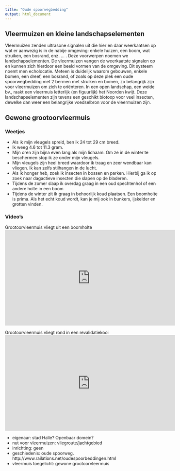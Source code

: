 ```yaml
---
title: "Oude spoorwegbedding"
output: html_document
---
```


## Vleermuizen en kleine landschapselementen

Vleermuizen zenden ultrasone signalen uit die hier en daar weerkaatsen op wat er aanwezig is in de nabije omgeving: enkele huizen, een boom, wat struiken, een bosrand, enz. ... . Deze voorwerpen noemen we landschapselementen. De vleermuizen vangen de weerkaatste signalen op en kunnen zich hierdoor een beeld vormen van de omgeving. Dit systeem noemt men echolocatie.
Meteen is duidelijk waarom gebouwen, enkele bomen, een dreef, een bosrand, of zoals op deze plek een oude spoorwegbedding met 2 bermen met struiken en bomen, zo belangrijk zijn voor vleermuizen om zich te oriënteren.
In een open landschap, een weide bv., raakt een vleermuis letterlijk (en figuurlijk) het Noorden kwijt.
Deze landschapselementen zijn tevens een geschikt biotoop voor veel insecten, dewelke dan weer een belangrijke voedselbron voor de vleermuizen zijn.

## Gewone grootoorvleermuis

### Weetjes

- Als ik mijn vleugels spreid, ben ik 24 tot 29 cm breed.
- Ik weeg 4.6 tot 11.3 gram.
- Mijn oren zijn bijna even lang als mijn lichaam. Om ze in de winter te beschermen stop ik ze onder mijn vleugels.
- Mijn vleugels zijn heel breed waardoor ik traag en zeer wendbaar kan vliegen. Ik kan zelfs stilhangen in de lucht.
- Als ik honger heb, zoek ik insecten in bossen en parken. Hierbij ga ik op zoek naar dagactieve insecten die slapen op de bladeren.
- Tijdens de zomer slaap ik overdag graag in een oud spechtenhol of een andere holte in een boom
- Tijdens de winter zit ik graag in behoorlijk koud plaatsen. Een boomholte is prima. Als het echt koud wordt, kan je mij ook in bunkers, ijskelder en grotten vinden.

### Video's

Grootoorvleermuis vliegt uit een boomholte
<iframe width="560" height="315" src="https://www.youtube-nocookie.com/embed/nRbkZOgIeTA?rel=0&amp;showinfo=0" frameborder="0" allowfullscreen></iframe>

Grootoorvleermuis vliegt rond in een revalidatiekooi
<iframe width="560" height="315" src="https://www.youtube-nocookie.com/embed/YHZR4BWmQsQ?rel=0&amp;showinfo=0" frameborder="0" allowfullscreen></iframe>


- eigenaar: stad Halle? Openbaar domein?
- nut voor vleermuizen: vliegroute/jachtgebied
- inrichting: geen
- geschiedenis: oude spoorweg. http://www.railations.net/oudespoorbeddingen.html
- vleermuis toegelicht: gewone grootoorvleermuis

